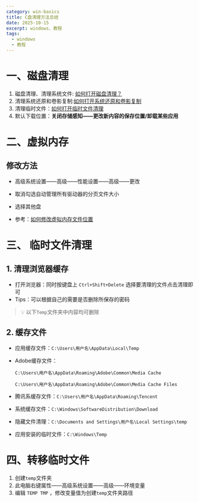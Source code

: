 ```yaml
---
category: win-basics
title: C盘清理方法总结
date: 2025-10-15
excerpt: windows、教程
tags:
  - windows
  - 教程
---
```



# 一、磁盘清理

1. 磁盘清理、清理系统文件: [如何打开磁盘清理？](/blog/WINDOWS_USE_Sub%2F如何打开磁盘清理？) 
2. 清理系统还原和卷影复制:[如何打开系统还原和卷影复制](/blog/WINDOWS_USE_Sub%2F如何打开系统还原和卷影复制) 
3. 清理临时文件：[如何打开临时文件清理](/blog/WINDOWS_USE_Sub%2F如何打开临时文件清理) 
4. 默认下载位置：**关闭存储感知——更改新内容的保存位置/卸载某些应用**

# 二、虚拟内存

## 修改方法
- 高级系统设置——高级——性能设置——高级——更改
- 取消勾选自动管理所有驱动器的分页文件大小
- 选择其他盘

- 参考：[如何修改虚拟内存文件位置](/blog/WINDOWS_USE_Sub%2F如何修改虚拟内存文件位置) 

# 三、 临时文件清理

## 1. 清理浏览器缓存
- 打开浏览器：同时按键盘上 `Ctrl+Shift+Delete` 选择要清理的文件点击清理即可
- Tips：可以根据自己的需要是否删除所保存的密码

> 💡 以下`Temp`文件夹中内容均可删除

## 2. 缓存文件

- 应用缓存文件：`C:\Users\用户名\AppData\Local\Temp`

- Adobe缓存文件：

    `C:\Users\用户名\AppData\Roaming\Adobe\Common\Media Cache`

    `C:\Users\用户名\AppData\Roaming\Adobe\Common\Media Cache Files`

- 腾讯系缓存文件：`C:\Users\用户名\AppData\Roaming\Tencent`

- 系统缓存文件：`C:\Windows\SoftwareDistribution\Download`

- 隐藏文件清理：`C:\Documents and Settings\用户名\Local Settings\temp`

- 应用安装的临时文件：`C:\Windows\Temp`

# 四、转移临时文件

1. 创建`temp`文件夹
2. 此电脑右键属性——高级系统设置——高级——环境变量
3. 编辑 `TEMP TMP` ，修改变量值为创建`temp`文件夹路径